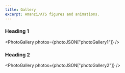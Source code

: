 ```yaml
---
title: Gallery
excerpt: Amanzi/ATS figures and animations.
---
```



<PageHeader 
  heading="Photo Gallery"
  lead="Amanzi/ATS Figures"
/>

<Section>
<Div style={{
  maxWidth: ["none", "none", "80%"]
}}>

### Heading 1

<PhotoGallery photos={photoJSON["photoGallery1"]} />

### Heading 2

<PhotoGallery photos={photoJSON["photoGallery2"]} />

</Div>
</Section>
